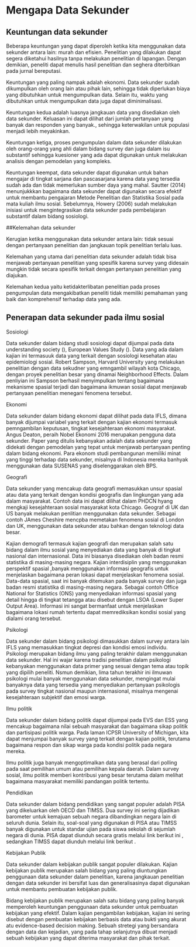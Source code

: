 # Mengapa Data Sekunder

## Keuntungan data sekunder

Beberapa keuntungan yang dapat diperoleh ketika kita menggunakan data sekunder antara lain: murah dan efisien. Penelitian yang dilakukan dapat segera diketahui hasilnya tanpa melakukan penelitian di lapangan. Dengan demikian, peneliti dapat menulis hasil penelitian dan seghera diterbitkan pada jurnal bereputasi. 

Keuntungan yang paling nampak adalah ekonomi. Data sekunder sudah dikumpulkan oleh orang lain atau pihak lain, sehingga tidak diperlukan biaya yang dibutuhkan untuk mengumpulkan data. Selain itu, waktu yang dibutuhkan untuk mengumpulkan data juga dapat diminimalisasi. 

Keuntungan kedua adalah luasnya jangkauan data yang disediakan oleh data sekunder. Keluasan ini dapat dilihat dari jumlah pertanyaan yang banyak dan responden yang banyak., sehingga keterwakilan untuk populasi menjadi lebih meyakinkan.

Keuntungan ketiga, proses pengumpulan dalam data sekunder dilakukan oleh orang-orang yang ahli dalam bidang survey dan juga dalam isu substantif sehingga kuesioner yang ada dapat digunakan untuk melakukan analisis dengan pemodelan yang kompleks. 

Keuntungan keempat, data sekunder dapat digunakan untuk bahan mengajar di tingkat sarjana dan pascasarjana karena data yang tersedia sudah ada dan tidak memerlukan sumber daya yang mahal. Sautter (2014) menunjukkkan bagaimana data sekunder dapat digunakan secara efektif untuk membantu pengajaran Metode Penelitian dan Statistika Sosial pada mata kuliah ilmu sosial. Sebelumnya, Howery (2006) sudah melakukan inisiasi untuk mengintegrasikan data sekunder pada pembelajaran substantif dalam bidang sosiologi. 

##Kelemahan data sekunder

Kerugian ketika menggunakan data sekunder antara lain: tidak sesuai dengan pertanyaan penelitian dan jangkauan topik penelitian terlalu luas. 

Kelemahan yang utama dari penelitian data sekunder adalah tidak bisa menjawab pertanyaan penelitian yang spesifik karena survey yang didesain mungkin tidak secara spesifik terkait dengan pertanyaan penelitian yang diajukan.

Kelemahan kedua yaitu ketidakterlibatan penelitian pada proses pengumpulan data mengakibatkan peneliti tidak memiliki pemahaman yang baik dan komprehensif terhadap data yang ada. 


## Penerapan data sekunder pada ilmu sosial

Sosiologi

Data sekunder dalam bidang studi sosiologi dapat dijumpai pada data understanding society (), European Values Study (). Data yang ada dalam kajian ini termasuuk data yang terkait dengan sosiologi kesehatan atau epidemiologi sosial. Robert Sampson, Harvard University yang melakukan penelitian dengan data sekudner yang emngambil wilayah kota Chicago, dengan proyek penelitian besar yang dinamai Neighborhood Effects. Dalam penliyian ini Sampson berhasil menyimpulkan tentang bagaimana mekanisme spasial terjadi dan bagaimana ikmuwan sosial dapat menjawab pertanyaan penelitian menegani fenomena tersebut. 

Ekonomi

Data sekunder dalam bidang ekonomi dapat dilihat pada data IFLS, dimana banyak dijumpai variabel yang terkait dengan kajian ekonomi termasuk pemngambilan keputusan, tingkat kesejahteraan ekonomi masyarakat. Angus Deaton, peraih Nobel Ekonomi 2016 merupakan pengguna data sekunder. Paper yang ditulis kebanyakan adalah data sekunder yang didekati dengan pemodelan yang tepat untuk menjawab pertanyaan penting dalam bidang ekonomi. Para ekonom studi pembangunan memiliki minat yang tinggi terhadap data sekunder, misalnya di Indonesia mereka banhyak menggunakan data SUSENAS yang diselenggarakan oleh BPS. 

Geografi

Data sekunder yang mencakup data geografi memasukkan unsur spasial atau data yang terkait dengan kondisi geografis dan lingkungan yang ada dalam masyarakat. Contoh data ini dapat dilihat dalam PHDCN hyang mengkaji kesejahteraan sosial masyarakat kota Chicago. Geograf di UK dan US banyak melakukan penlitian menggunakan data sekunder. Sebagai contoh JAmes Cheshire mencpba memetakan fenomena sosial di London dan UK, menggunakan data sekunder atau bahkan dengan teknologi data besar. 

Kajian demografi termasuk kajian geografi dan merupakan salah satu bidang dalam ilmu sosial yang menyediakan data yang banyak di tingkat nasional dan internasional. Data ini biasanya disediakan oleh badan resmi statistika di masing-masing negara. Kajian interdisiplin yang menggunakan perspektif spasial ,banyak menggunakan informasi geografis untuk menjelaskan bagaimana peran lokasi dapat menjelaskan fenomena sosial. Data-data spasial, saat ini banyak ditemukan pada banyak survey dan juga badan resmi statistika di masing-masing negara. Sebagai contoh Office National for Statistics (ONS) \url{https://www.ons.gov.uk/} yang menyediakan informasi spasial yang detail hingga di tingkat tetangga atau disebut dengan LSOA (Lower Super Output Area). Informasi ini sangat bermanfaat untuk menjelaskan bagaimana lokasi rumah tertentu dapat memrediksikan kondisi sosial yang dialami orang tersebut. 

Psikologi

Data sekunder dalam bidang psikologi dimasukkan dalam survey antara lain IFLS yang memasukkan tingkat depresi dan kondisi emosi individu. Psikologi merupakan bidang ilmu yang paling terakhir dalam menggunakan data sekunder. Hal ini wajar karena tradisi penelitian dalam psikologi kebanyakan menggunakan data primer yang sesuai dengan tema atau topik yang dipilih peneliti. Nsmun demikian, lima tahun terakhir ini ilmuwan psikologi mulai banyak menggunakan data sekunder, mengingat mulai banyaknya data yang tersedia yang menyediakan pertanyaan psikologis pada survey tingkat nasional maupun internasional, misalnya mengenai kesejahteraan subjektif dan emosi warga. 

Ilmu politik

Data sekunder dalam bidang politik dapat dijumpai pada EVS dan ESS yang mencakup bagaimana nilai sebuah masyarakat dan bagaimana sikap politik dan partisipasi politik warga. Pada laman ICPSR University of Michigan, kita dapat menjumpai banyak survey yang terkait dengan kajian politik, terutama bagaimana respon dan sikap warga pada kondisi politik pada negara mereka. 

Ilmu politik juga banyak mengoptimalkan data yang berasal dari polling pada saat pemilihan umum atau pemilihan kepala daerah. Dalam survey sosial, ilmu politik memberi kontribusi yang besar terutama dalam melihat bagaimana masyarakat memiliki pandangan politik tertentu. 

Pendidikan

Data sekunder dalam bidang pendidikan yang sangat populer adalah PISA yang dikeluarkan oleh OECD dan TIMSS. Dua survey ini sering dijadikan barometer untuk kemajuan sebuah negara dibandingkan negara lain di seluruh dunia. Selain itu, soal-soal yang digunakan di PISA atau TIMSS banyak digunakan untuk standar ujian pada siswa sekolah di sejumlah negara di dunia. PISA dapat diunduh secara gratis melalui link berikut ini \url{https://www.oecd.org/pisa/pisaproducts/}, sedangkan TIMSS dapat diunduh melalui link berikut \url{http://timssandpirls.bc.edu/}.

Kebijakan Publik

Data sekunder dalam kebijakan publik sangat populer dilakukan. Kajian kebijakan publik merupakan salah bidang yang paling diuntungkan penggunaan data sekunder dalam penelitian, karena jangkauan penelitian dengan data sekunder ini bersifat luas dan generalisasinya dapat digunakan untuk membantu pembuatan kebijakan publik. 

Bidang kebijakan publik merupakan salah satu bidang yang paling banyak memperoleh keuntungan penggunaan data sekunder untuk pembuatan kebijakan yang efektif. Dalam kajian pengambilan kebijakan, kajian ini sering disebut dengan pembuatan kebijakan berbasis data atau bukti yang akurat atu evidence-based decision making. Sebuah stretegi yang bersandara dengan data dan kejadian, yang pada tahap selanjutnya dibuat menjadi sebuah kebijakan yang dapat diterima masyarakat dan pihak terkait. 




